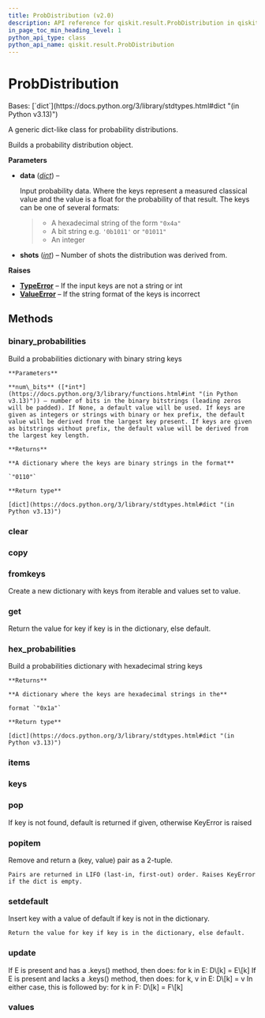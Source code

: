 ```yaml
---
title: ProbDistribution (v2.0)
description: API reference for qiskit.result.ProbDistribution in qiskit v2.0
in_page_toc_min_heading_level: 1
python_api_type: class
python_api_name: qiskit.result.ProbDistribution
---
```


# ProbDistribution

<Class id="qiskit.result.ProbDistribution" isDedicatedPage={true} github="https://github.com/Qiskit/qiskit/tree/stable/2.0/qiskit/result/distributions/probability.py#L23-L100" signature="qiskit.result.ProbDistribution(data, shots=None)" modifiers="class">
  Bases: [`dict`](https://docs.python.org/3/library/stdtypes.html#dict "(in Python v3.13)")

  A generic dict-like class for probability distributions.

  Builds a probability distribution object.

  **Parameters**

  *   **data** ([*dict*](https://docs.python.org/3/library/stdtypes.html#dict "(in Python v3.13)")) –

      Input probability data. Where the keys represent a measured classical value and the value is a float for the probability of that result. The keys can be one of several formats:

      > *   A hexadecimal string of the form `"0x4a"`
      > *   A bit string e.g. `'0b1011'` or `"01011"`
      > *   An integer

  *   **shots** ([*int*](https://docs.python.org/3/library/functions.html#int "(in Python v3.13)")) – Number of shots the distribution was derived from.

  **Raises**

  *   [**TypeError**](https://docs.python.org/3/library/exceptions.html#TypeError "(in Python v3.13)") – If the input keys are not a string or int
  *   [**ValueError**](https://docs.python.org/3/library/exceptions.html#ValueError "(in Python v3.13)") – If the string format of the keys is incorrect

  ## Methods

  ### binary\_probabilities

  <Function id="qiskit.result.ProbDistribution.binary_probabilities" github="https://github.com/Qiskit/qiskit/tree/stable/2.0/qiskit/result/distributions/probability.py#L75-L91" signature="binary_probabilities(num_bits=None)">
    Build a probabilities dictionary with binary string keys

    **Parameters**

    **num\_bits** ([*int*](https://docs.python.org/3/library/functions.html#int "(in Python v3.13)")) – number of bits in the binary bitstrings (leading zeros will be padded). If None, a default value will be used. If keys are given as integers or strings with binary or hex prefix, the default value will be derived from the largest key present. If keys are given as bitstrings without prefix, the default value will be derived from the largest key length.

    **Returns**

    **A dictionary where the keys are binary strings in the format**

    `"0110"`

    **Return type**

    [dict](https://docs.python.org/3/library/stdtypes.html#dict "(in Python v3.13)")
  </Function>

  ### clear

  <Function id="qiskit.result.ProbDistribution.clear" signature="clear() → None.  Remove all items from D." />

  ### copy

  <Function id="qiskit.result.ProbDistribution.copy" signature="copy() → a shallow copy of D" />

  ### fromkeys

  <Function id="qiskit.result.ProbDistribution.fromkeys" signature="fromkeys(value=None, /)">
    Create a new dictionary with keys from iterable and values set to value.
  </Function>

  ### get

  <Function id="qiskit.result.ProbDistribution.get" signature="get(key, default=None, /)">
    Return the value for key if key is in the dictionary, else default.
  </Function>

  ### hex\_probabilities

  <Function id="qiskit.result.ProbDistribution.hex_probabilities" github="https://github.com/Qiskit/qiskit/tree/stable/2.0/qiskit/result/distributions/probability.py#L93-L100" signature="hex_probabilities()">
    Build a probabilities dictionary with hexadecimal string keys

    **Returns**

    **A dictionary where the keys are hexadecimal strings in the**

    format `"0x1a"`

    **Return type**

    [dict](https://docs.python.org/3/library/stdtypes.html#dict "(in Python v3.13)")
  </Function>

  ### items

  <Function id="qiskit.result.ProbDistribution.items" signature="items() → a set-like object providing a view on D's items" />

  ### keys

  <Function id="qiskit.result.ProbDistribution.keys" signature="keys() → a set-like object providing a view on D's keys" />

  ### pop

  <Function id="qiskit.result.ProbDistribution.pop" signature="pop(k[, d]) → v, remove specified key and return the corresponding value.">
    If key is not found, default is returned if given, otherwise KeyError is raised
  </Function>

  ### popitem

  <Function id="qiskit.result.ProbDistribution.popitem" signature="popitem()">
    Remove and return a (key, value) pair as a 2-tuple.

    Pairs are returned in LIFO (last-in, first-out) order. Raises KeyError if the dict is empty.
  </Function>

  ### setdefault

  <Function id="qiskit.result.ProbDistribution.setdefault" signature="setdefault(key, default=None, /)">
    Insert key with a value of default if key is not in the dictionary.

    Return the value for key if key is in the dictionary, else default.
  </Function>

  ### update

  <Function id="qiskit.result.ProbDistribution.update" signature="update([E, ]**F) → None.  Update D from dict/iterable E and F.">
    If E is present and has a .keys() method, then does: for k in E: D\[k] = E\[k] If E is present and lacks a .keys() method, then does: for k, v in E: D\[k] = v In either case, this is followed by: for k in F: D\[k] = F\[k]
  </Function>

  ### values

  <Function id="qiskit.result.ProbDistribution.values" signature="values() → an object providing a view on D's values" />
</Class>

